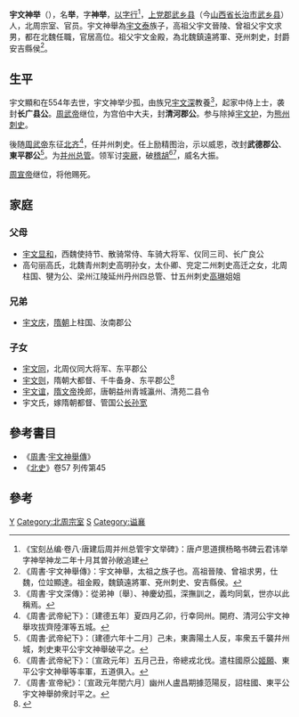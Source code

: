 '''宇文神举'''（{{bd|532年||579年|catIdx=L}}），名'''举'''，字'''神举'''，[[以字行|以字行]]<ref>《宝刻丛编·卷八·唐建后周并州总管宇文举碑》：唐卢思道撰杨略书碑云君讳举字神举神龙二年十月其曽孙敞追建</ref>，[[上党郡|上党郡]][[武乡县|武乡县]]（今[[山西省|山西省]][[长治市|长治市]][[武乡县|武乡县]]）人，北周宗室、官员。宇文神舉為[[宇文泰|宇文泰]]族子，高祖父宇文晉陵、曾祖父宇文求男，都在北魏任職，官居高位。祖父宇文金殿，為北魏鎮遠將軍、兗州刺史，封爵安吉縣侯<ref>《周書·宇文神舉傳》：宇文神舉，太祖之族子也。高祖晉陵、曾祖求男，仕魏，位竝顯達。祖金殿，魏鎮遠將軍、兗州刺史、安吉縣侯。</ref>。

==生平==
宇文顯和在554年去世，宇文神举少孤，由族兄[[宇文深|宇文深]]教養<ref>《周書·宇文深傳》：從弟神〔舉〕、神慶幼孤，深撫訓之，義均同氣，世亦以此稱焉。</ref>，起家中侍上士，袭封'''长广县公'''。[[周武帝|周武帝]]继位，为宫伯中大夫，封'''清河郡公'''。参与除掉[[宇文护|宇文护]]，为[[熊州|熊州]][[刺史|刺史]]。

後随[[周武帝|周武帝]]东征[[北齐|北齐]]<ref>《周書·武帝紀下》：〔建德五年〕夏四月乙卯，行幸同州。開府、清河公宇文神舉攻拔齊陸渾等五城。</ref>，任并州刺史。任上励精图治，示以威恩，改封'''武德郡公'''、'''東平郡公'''<ref>《周書·武帝紀下》：〔建德六年十二月〕己未，東壽陽土人反，率衆五千襲幷州城，刺史東平公宇文神舉破平之。</ref>。为[[并州|并州]][[总管|总管]]。领军讨[[突厥|突厥]]，破[[稽胡|稽胡]]<ref>《周書·武帝紀下》：〔宣政元年〕五月己丑，帝總戎北伐。遣柱國原公[[姬願|姬願]]、東平公宇文神舉等率軍，五道俱入。</ref><ref>《周書·宣帝紀》：〔宣政元年閏六月〕幽州人盧昌期據范陽反，詔柱國、東平公宇文神舉帥衆討平之。</ref>，威名大振。

[[周宣帝|周宣帝]]继位，将他赐死。

==家庭==
===父母===
*[[宇文显和|宇文显和]]，西魏使持节、散骑常侍、车骑大将军、仪同三司、长广良公
*高句丽高氏，北魏青州刺史高明孙女，太仆卿、兖定二州刺史高迁之女，北周柱国、犍为公、梁州江陵延州丹州四总管、廿五州刺史[[高琳|高琳]]姐姐

===兄弟===
*[[宇文庆|宇文庆]]，[[隋朝|隋朝]]上柱国、汝南郡公

===子女===
*[[宇文同|宇文同]]，北周仪同大将军、东平郡公
*[[宇文则|宇文则]]，隋朝大都督、千牛备身、东平郡公<ref>{{Citation| author=王其祎 , 傅清音  | year=2020年| title=《咸阳新出隋开皇九年《宇文则墓志》浅识》| periodical=《碑林集刊》 | volume=| issue=第00期| pages=110-114| url=  |doi=| oclc=}}</ref>
*[[宇文谊|宇文谊]]，[[隋文帝|隋文帝]]挽郎，唐朝益州青城瀛州、清苑二县令
*宇文氏，嫁隋朝都督、管国公[[长孙宽|长孙宽]]

==參考書目==
*《[[周書|周書]]·[[s:周書/卷40#宇文神舉|宇文神舉傳]]》
*《[[北史|北史]]》卷57 列传第45

==參考==
{{reflist}}

[[Category:南北朝军事人物|Y]]
[[Category:北周宗室|Category:北周宗室]]
[[Category:宇文姓|S]]
[[Category:谥襄|Category:谥襄]]
